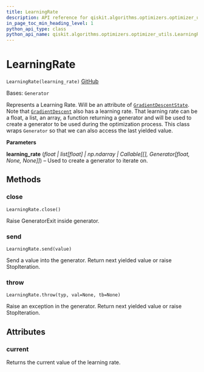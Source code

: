 ```yaml
---
title: LearningRate
description: API reference for qiskit.algorithms.optimizers.optimizer_utils.LearningRate
in_page_toc_min_heading_level: 1
python_api_type: class
python_api_name: qiskit.algorithms.optimizers.optimizer_utils.LearningRate
---
```


# LearningRate

<span id="qiskit.algorithms.optimizers.optimizer_utils.LearningRate" />

`LearningRate(learning_rate)` [GitHub](https://github.com/qiskit/qiskit/tree/stable/0.24/qiskit/algorithms/optimizers/optimizer_utils/learning_rate.py "view source code")

Bases: `Generator`

Represents a Learning Rate. Will be an attribute of [`GradientDescentState`](qiskit.algorithms.optimizers.GradientDescentState "qiskit.algorithms.optimizers.GradientDescentState"). Note that [`GradientDescent`](qiskit.algorithms.optimizers.GradientDescent "qiskit.algorithms.optimizers.GradientDescent") also has a learning rate. That learning rate can be a float, a list, an array, a function returning a generator and will be used to create a generator to be used during the optimization process. This class wraps `Generator` so that we can also access the last yielded value.

**Parameters**

**learning\_rate** (*float | list\[float] | np.ndarray | Callable\[\[], Generator\[float, None, None]]*) – Used to create a generator to iterate on.

## Methods

<span id="qiskit-algorithms-optimizers-optimizer-utils-learningrate-close" />

### close

<span id="qiskit.algorithms.optimizers.optimizer_utils.LearningRate.close" />

`LearningRate.close()`

Raise GeneratorExit inside generator.

<span id="qiskit-algorithms-optimizers-optimizer-utils-learningrate-send" />

### send

<span id="qiskit.algorithms.optimizers.optimizer_utils.LearningRate.send" />

`LearningRate.send(value)`

Send a value into the generator. Return next yielded value or raise StopIteration.

<span id="qiskit-algorithms-optimizers-optimizer-utils-learningrate-throw" />

### throw

<span id="qiskit.algorithms.optimizers.optimizer_utils.LearningRate.throw" />

`LearningRate.throw(typ, val=None, tb=None)`

Raise an exception in the generator. Return next yielded value or raise StopIteration.

## Attributes

<span id="qiskit.algorithms.optimizers.optimizer_utils.LearningRate.current" />

### current

Returns the current value of the learning rate.

